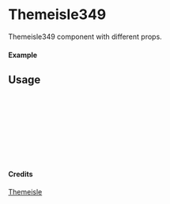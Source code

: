 
<Meta of={Themeisle349} title="Themeisle/Themeisle349" />

# Themeisle349

Themeisle349 component with different props.

#### Example

<Canvas of={Themeisle349.Primary} />

## Usage

```ts
import { Themeisle349 } from "yadl-ui";

const Example = () => {
  return (
      <Themeisle349 />
  );
};

export default Example;
```

#### Credits
[Themeisle](https://themeisle.com/illustrations)
